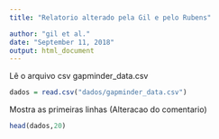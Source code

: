 ```yaml
---
title: "Relatorio alterado pela Gil e pelo Rubens"

author: "gil et al."
date: "September 11, 2018"
output: html_document
---
```


Lê o arquivo csv gapminder_data.csv
```r
dados = read.csv("dados/gapminder_data.csv")
```

Mostra  as primeiras linhas (Alteracao do comentario)
```r
head(dados,20)
```
